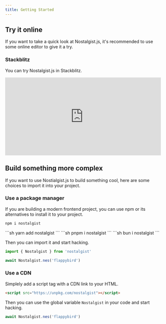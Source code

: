 ```yaml
---
title: Getting Started
---
```



## Try it online
If you want to take a quick look at Nostalgist.js, it's recommended to use some online editor to give it a try.

### Stackblitz
You can try Nostalgist.js in Stackblitz.
<iframe style="width: 100%; aspect-ratio: 2/1;" frameborder="none" src="https://stackblitz.com/edit/js-phxocr?ctl=1&embed=1&file=index.js&hideNavigation=1&view=preview" ></iframe>

## Build something more complex
If you want to use Nostialgist.js to build something cool, here are some choices to import it into your project.

### Use a package manager
If you are building a modern frontend project, you can use npm or its alternatives to install it to your project.
<Tabs>
  <TabItem label="npm">
  ```sh
  npm i nostalgist
  ```
  </TabItem>
  <TabItem label="yarn">
  ```sh
  yarn add nostalgist
  ```
  </TabItem>
  <TabItem label="pnpm">
  ```sh
  pnpm i nostalgist
  ```
  </TabItem>
  <TabItem label="bun">
  ```sh
  bun i nostalgist
  ```
  </TabItem>
</Tabs>

Then you can import it and start hacking.
```js
import { Nostalgist } from 'nostalgist'

await Nostalgist.nes('flappybird')
```

### Use a CDN
Simplely add a script tag with a CDN link to your HTML.
```html
<script src="https://unpkg.com/nostalgist"></script>
```

Then you can use the global variable `Nostalgist` in your code and start hacking.
```js
await Nostalgist.nes('flappybird')
```
